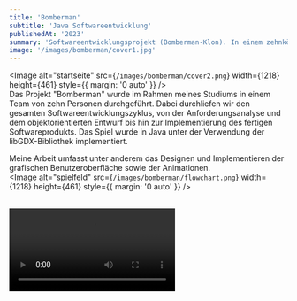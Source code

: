```yaml
---
title: 'Bomberman'
subtitle: 'Java Softwareentwicklung'
publishedAt: '2023'
summary: 'Softwareentwicklungsprojekt (Bomberman-Klon). In einem zehnköpfigen Team in Java mit LibGDX entwickelt.'
image: '/images/bomberman/cover1.jpg'
---
```

<Image
  alt="startseite"
  src={`/images/bomberman/cover2.png`}
  width={1218}
  height={461}
  style={{ margin: '0 auto' }}
/>
<br/>
Das Projekt "Bomberman" wurde im Rahmen meines Studiums in einem Team von zehn Personen durchgeführt.
Dabei durchliefen wir den gesamten Softwareentwicklungszyklus, von der Anforderungsanalyse
 und dem objektorientierten Entwurf bis hin zur Implementierung des fertigen Softwareprodukts.
Das Spiel wurde in Java unter der Verwendung der libGDX-Bibliothek implementiert.


Meine Arbeit umfasst unter anderem das Designen und Implementieren der grafischen Benutzeroberfläche sowie der Animationen.
<br/>
<Image
  alt="spielfeld"
  src={`/images/bomberman/flowchart.png`}
  width={1218}
  height={461}
  style={{ margin: '0 auto' }}
/>
<br />

<br />
<video className="h-full w-full" controls>
      <source src="/videos/bomberman.mp4" type="video/mp4" />
      Your browser does not support the video tag.
    </video>